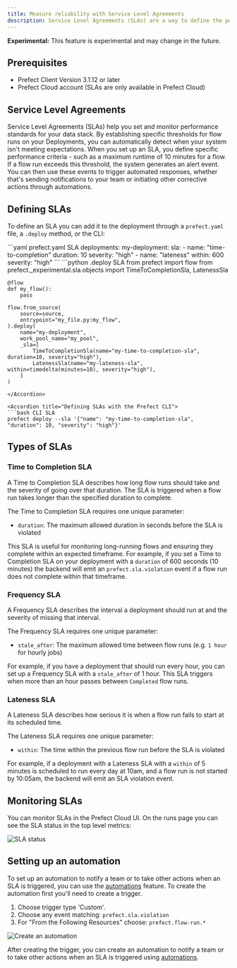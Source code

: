 ```yaml
---
title: Measure reliability with Service Level Agreements
description: Service Level Agreements (SLAs) are a way to define the performance expectations for your flows and to enable automated alerts when those expectations are not met.
---
```

<Warning> <b>Experimental:</b> This feature is experimental and may change in the future.</Warning>

## Prerequisites
- Prefect Client Version 3.1.12 or later
- Prefect Cloud account (SLAs are only available in Prefect Cloud)

## Service Level Agreements

<span class="badge cloud"></span> Service Level Agreements (SLAs) help you set and monitor performance standards for your data stack. By establishing specific thresholds for flow runs on your Deployments, you can automatically detect when your system isn't meeting expectations.
When you set up an SLA, you define specific performance criteria - such as a maximum runtime of 10 minutes for a flow. If a flow run exceeds this threshold, the system generates an alert event. You can then use these events to trigger automated responses, whether that's sending notifications to your team or initiating other corrective actions through automations.

## Defining SLAs

To define an SLA you can add it to the deployment through a `prefect.yaml` file, a `.deploy` method, or the CLI:
<AccordionGroup>

<Accordion title="Defining SLAs in your prefect.yaml file">
```yaml prefect.yaml SLA
deployments:
  my-deployment:
    sla:
        - name: "time-to-completion"
          duration: 10
          severity: "high"
        - name: "lateness"
          within: 600
          severity: "high"
```
</Accordion>

<Accordion title="Defining SLAs using a .deploy method">
```python .deploy SLA
    from prefect import flow
    from prefect._experimental.sla.objects import TimeToCompletionSla, LatenessSla

    @flow
    def my_flow():
        pass

    flow.from_source(
        source=source,
        entrypoint="my_file.py:my_flow",
    ).deploy(
        name="my-deployment",
        work_pool_name="my_pool",
        _sla=[
            TimeToCompletionSla(name="my-time-to-completion-sla", duration=10, severity="high"),
            LatenessSla(name="my-lateness-sla", within=timedelta(minutes=10), severity="high"),
        ]
    )
```
</Accordion>    

<Accordion title="Defining SLAs with the Prefect CLI">
```bash CLI SLA
prefect deploy --sla '{"name": "my-time-to-completion-sla", "duration": 10, "severity": "high"}'
```
</Accordion>
</AccordionGroup>

## Types of SLAs

### Time to Completion SLA

A Time to Completion SLA describes how long flow runs should take and the severity of going over that duration.
The SLA is triggered when a flow run takes longer than the specified duration to complete.

The Time to Completion SLA requires one unique parameter:
- `duration`: The maximum allowed duration in seconds before the SLA is violated

This SLA is useful for monitoring long-running flows and ensuring they complete within an expected timeframe.
For example, if you set a Time to Completion SLA on your deployment with a `duration` of 600 seconds (10 minutes) the backend will emit an `prefect.sla.violation` event if a flow run does not complete within that timeframe.

### Frequency SLA

A Frequency SLA describes the interval a deployment should run at and the severity of missing that interval.

The Frequency SLA requires one unique parameter:
- `stale_after`: The maximum allowed time between flow runs (e.g. `1 hour` for hourly jobs)

For example, if you have a deployment that should run every hour, you can set up a Frequency SLA with a `stale_after` of 1 hour.
This SLA triggers when more than an hour passes between `Completed` flow runs.

### Lateness SLA

A Lateness SLA describes how serious it is when a flow run fails to start at its scheduled time.

The Lateness SLA requires one unique parameter:
- `within`: The time within the previous flow run before the SLA is violated

For example, if a deployment with a Lateness SLA with a `within` of 5 minutes is scheduled to run every day at 10am, and a flow run is not started by 10:05am, the backend will emit an SLA violation event.

## Monitoring SLAs

You can monitor SLAs in the Prefect Cloud UI. On the runs page you can see the SLA status in the top level metrics:

![SLA status](/v3/img/ui/sla-overview.png)


## Setting up an automation

To set up an automation to notify a team or to take other actions when an SLA is triggered, you can use the [automations](/v3/automate/events/automations-triggers/) feature. To create the automation first you'll need to create a trigger.

1. Choose trigger type 'Custom'.
2. Choose any event matching: `prefect.sla.violation`
3. For "From the Following Resources" choose: `prefect.flow-run.*`

![Create an automation](/v3/img/ui/sla-trigger-automation.png)

After creating the trigger, you can create an automation to notify a team or to take other actions when an SLA is triggered using [automations](/v3/automate/events/automations-triggers/).
